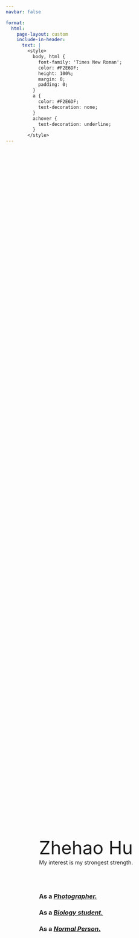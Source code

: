 ```yaml
---
navbar: false

format: 
  html:
    page-layout: custom
    include-in-header: 
      text: |
        <style>
          body, html {
            font-family: 'Times New Roman';
            color: #F2E6DF;
            height: 100%;
            margin: 0;
            padding: 0;
          }
          a {
            color: #F2E6DF;
            text-decoration: none;
          }
          a:hover {
            text-decoration: underline;
          }
        </style>
---
```


<div style="
  height: 100vh;
  width: 100%;
  background-image: url('./assets/images/red_plane.jpg');
  background-size: cover;
  background-position: center;
  background-repeat: no-repeat;
  display: flex;
  flex-direction: column;
  justify-content: center;
">

  <div style="
    flex: 1;
    display: flex;
    justify-content: center;
    align-items: center;
  ">
  
  <div style="
  width: 65%; 
  display: flex;
  justify-content: space-between;
  ">
  
<!-- Left part -->
<div style="width: 100%;">
  <span style="font-size:3rem;line-height:0.7">Zhehao Hu</span>

  <span style="font-size:0.9rem">My interest is my strongest strength.</span>

  <br><br>

### As a [*Photographer.*](gallery/gallery.qmd)

### As a [*Biology student.*](research/asbiologist.qmd)

### As a [*Normal Person*.](personal/aboutme.qmd)

  <br><br><br>
</div>
    
  <!-- Right part  -->
  <!-- <div style="width: 40%;"> -->
  
<!-- Right part text -->
<!-- To enable this column set left width to 60% -->

  <!-- </div> --> 
  
</div>
</div>
  
  <!-- footer -->
  <footer style="
    padding: 10px 20px 10px 0;
    text-align: right;
    font-family: 'Arial';
    color: #F2E6DF;
    width: 100%;
    font-size: 0.7rem;
  ">
    <p style="margin: 0;">© 2024 Zhehao Hu. Source code available at <a href="https://github.com/zzzhehao/zzzhehao.github.io"><span style="text-decoration: underline;">github.com</span></a>.</p>
  </footer>
</div>